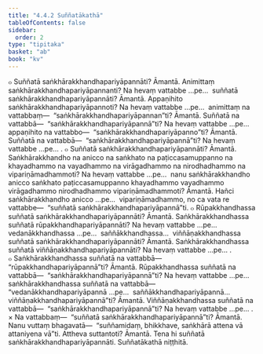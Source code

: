 ```yaml
---
title: "4.4.2 Suññatākathā"
tableOfContents: false
sidebar:
  order: 2
type: "tipitaka"
basket: "ab"
book: "kv"
---
```



<DynamicBreadcrumb />

<Division number="832" book="kv" bookNo="32" page="418">

<Paragraph number="2591" book="kv">
๐ Suññatā saṅkhārakkhandhapariyāpannāti? Āmantā. Animittaṃ saṅkhārakkhandhapariyāpannanti? Na hevaṃ vattabbe …pe…  suññatā saṅkhārakkhandhapariyāpannāti? Āmantā. Appaṇihito saṅkhārakkhandhapariyāpannoti? Na hevaṃ vattabbe …pe…  animittaṃ na vattabbaṃ—  “saṅkhārakkhandhapariyāpannan”ti? Āmantā. Suññatā na vattabbā—  “saṅkhārakkhandhapariyāpannā”ti? Na hevaṃ vattabbe …pe…  appaṇihito na vattabbo—  “saṅkhārakkhandhapariyāpanno”ti? Āmantā. Suññatā na vattabbā—  “saṅkhārakkhandhapariyāpannā”ti? Na hevaṃ vattabbe …pe… .
</Paragraph>

<Paragraph number="2592" book="kv">
๐ Suññatā saṅkhārakkhandhapariyāpannāti? Āmantā. Saṅkhārakkhandho na anicco na saṅkhato na paṭiccasamuppanno na khayadhammo na vayadhammo na virāgadhammo na nirodhadhammo na vipariṇāmadhammoti? Na hevaṃ vattabbe …pe…  nanu saṅkhārakkhandho anicco saṅkhato paṭiccasamuppanno khayadhammo vayadhammo virāgadhammo nirodhadhammo vipariṇāmadhammoti? Āmantā. Hañci saṅkhārakkhandho anicco …pe…  vipariṇāmadhammo, no ca vata re vattabbe—  “suññatā saṅkhārakkhandhapariyāpannā”ti.
</Paragraph>

</Division>
<Division number="833" book="kv" bookNo="32" page="419">

<Paragraph number="2593" book="kv">
๐ Rūpakkhandhassa suññatā saṅkhārakkhandhapariyāpannāti? Āmantā. Saṅkhārakkhandhassa suññatā rūpakkhandhapariyāpannāti? Na hevaṃ vattabbe …pe…  vedanākkhandhassa …pe…  saññākkhandhassa…  viññāṇakkhandhassa suññatā saṅkhārakkhandhapariyāpannāti? Āmantā. Saṅkhārakkhandhassa suññatā viññāṇakkhandhapariyāpannāti? Na hevaṃ vattabbe …pe… .
</Paragraph>

<Paragraph number="2594" book="kv">
๐ Saṅkhārakkhandhassa suññatā na vattabbā—  “rūpakkhandhapariyāpannā”ti? Āmantā. Rūpakkhandhassa suññatā na vattabbā—  “saṅkhārakkhandhapariyāpannā”ti? Na hevaṃ vattabbe …pe…  saṅkhārakkhandhassa suññatā na vattabbā—  “vedanākkhandhapariyāpannā …pe…  saññākkhandhapariyāpannā…  viññāṇakkhandhapariyāpannā”ti? Āmantā. Viññāṇakkhandhassa suññatā na vattabbā—  “saṅkhārakkhandhapariyāpannā”ti? Na hevaṃ vattabbe …pe… .
</Paragraph>

</Division>
<Division number="834" book="kv" bookNo="32" page="419">

<Paragraph number="2595" book="kv">
× Na vattabbaṃ—  “suññatā saṅkhārakkhandhapariyāpannā”ti? Āmantā. Nanu vuttaṃ bhagavatā—  “suññamidaṃ, bhikkhave, saṅkhārā attena vā attaniyena vā”ti. Attheva suttantoti? Āmantā. Tena hi suññatā saṅkhārakkhandhapariyāpannāti.

</Paragraph>
</Division>

<Paragraph number="2596" type="center" book="kv">
Suññatākathā niṭṭhitā.
</Paragraph>